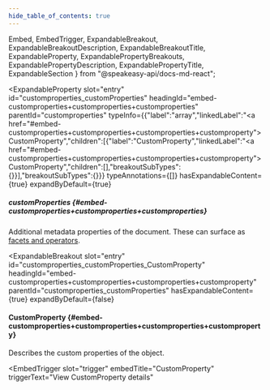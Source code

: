 ```yaml
---
hide_table_of_contents: true
---
```

  Embed,
  EmbedTrigger,
  ExpandableBreakout,
  ExpandableBreakoutDescription,
  ExpandableBreakoutTitle,
  ExpandableProperty,
  ExpandablePropertyBreakouts,
  ExpandablePropertyDescription,
  ExpandablePropertyTitle,
  ExpandableSection
} from "@speakeasy-api/docs-md-react";

<ExpandableSection>

<ExpandableProperty
  slot="entry"
  id="customproperties_customProperties"
  headingId="embed-customproperties+customproperties+customproperties"
  parentId="customproperties"
  typeInfo={{"label":"array","linkedLabel":"<a href=\"#embed-customproperties+customproperties+customproperties+customproperty\">CustomProperty</a>","children":[{"label":"CustomProperty","linkedLabel":"<a href=\"#embed-customproperties+customproperties+customproperties+customproperty\">CustomProperty</a>","children":[],"breakoutSubTypes":{}}],"breakoutSubTypes":{}}}
  typeAnnotations={[]}
  hasExpandableContent={true}
  expandByDefault={true}
>

<ExpandablePropertyTitle slot="title">

##### customProperties \{#embed-customproperties+customproperties+customproperties\}

</ExpandablePropertyTitle>

<ExpandablePropertyDescription slot="description">

Additional metadata properties of the document. These can surface as [facets and operators](https://developers.glean.com/indexing/datasource/custom-properties/operators_and_facets).

</ExpandablePropertyDescription>

<ExpandablePropertyBreakouts slot="breakouts">

<ExpandableBreakout
  slot="entry"
  id="customproperties_customProperties_CustomProperty"
  headingId="embed-customproperties+customproperties+customproperties+customproperty"
  parentId="customproperties_customProperties"
  hasExpandableContent={true}
  expandByDefault={false}
>

<ExpandableBreakoutTitle slot="title">

#### CustomProperty \{#embed-customproperties+customproperties+customproperties+customproperty\}

</ExpandableBreakoutTitle>

<ExpandableBreakoutDescription slot="description">

Describes the custom properties of the object.

</ExpandableBreakoutDescription>

<Embed slot="embed">

<EmbedTrigger
  slot="trigger"
  embedTitle="CustomProperty"
  triggerText="View CustomProperty details"
>

<Embedcustomproperty />

</EmbedTrigger>

</Embed>

</ExpandableBreakout>

</ExpandablePropertyBreakouts>

</ExpandableProperty>

</ExpandableSection>